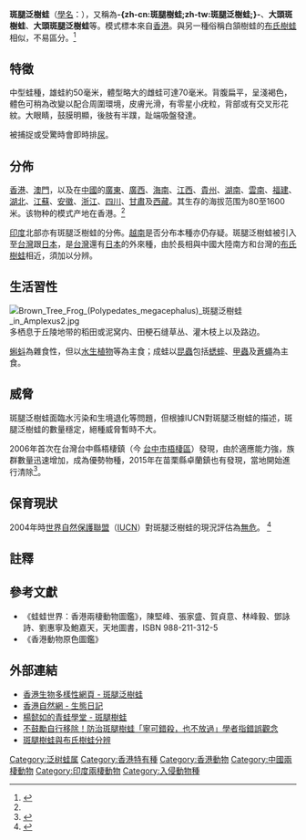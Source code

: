 {{noteTA
|T=zh-cn:斑腿泛樹蛙; zh-tw:斑腿樹蛙; 
|1=zh-cn:斑腿泛樹蛙; zh-tw:斑腿樹蛙; 
}}
{{Speciesbox
| name = 斑腿泛樹蛙
| status = LC
| status_system = iucn3.1
| status_ref = <ref name="iucn">{{IUCN2008|assessors=Michael Wai Neng Lau, Chou Wenhao, Yang Datong, Annemarie Ohler|year=2004|id=58957|title=Polypedates megacephalus|downloaded=2009-04-08}}</ref>
| trend = down
| image = Polypedates megacephalus.jpg
| image_width = 250px
| genus = Polypedates
| species = megacephalus
| authority = (Hallowell, 1860)<ref name='id5035'>{{cite web| url =http://www.bioinfo.cn/db05/BjdwSpecies.php?action=view&id=5035| title =斑腿泛树蛙| work =《中国动物物种编目数据库》| publisher =中国科学院微生物研究所| author =中国科学院动物研究所| accessdate =2009-04-11| deadurl =yes| archiveurl =https://web.archive.org/web/20160305021712/http://www.bioinfo.cn/db05/BjdwSpecies.php?action=view&id=5035| archivedate =2016-03-05}}</ref>
}}

'''斑腿泛樹蛙'''（[[學名|學名]]：''{{lang|la|Polypedates megacephalus}}''），又稱為'''-{zh-cn:斑腿樹蛙;zh-tw:斑腿泛樹蛙;}-'''、'''大頭斑樹蛙'''、'''大頭斑腿泛樹蛙'''等。模式標本來自[[香港|香港]]。與另一種俗稱白頷樹蛙的[[布氏樹蛙|布氏樹蛙]]相似，不易區分。<ref>{{Cite web |url=https://www.beclass.com/share/201908/6813164652666kfw_0.jpg |title=斑腿樹蛙與布氏樹蛙分辨 |access-date=2020-07-02 |archive-date=2020-07-03 |archive-url=https://web.archive.org/web/20200703010518/https://www.beclass.com/share/201908/6813164652666kfw_0.jpg |dead-url=no }}</ref>

== 特徵 ==
中型蛙種，雄蛙約50毫米，體型略大的雌蛙可達70毫米。背腹扁平，呈淺褐色，體色可稍為改變以配合周圍環境，皮膚光滑，有零星小疣粒，背部或有交叉形花紋。大眼睛，鼓膜明顯，後肢有半蹼，趾端吸盤發達。

被捕捉或受驚時會即時排[[尿|尿]]。

==分佈==
[[香港|香港]]、[[澳門|澳門]]，以及在[[中國|中國]]的[[廣東|廣東]]、[[廣西|廣西]]、[[海南|海南]]、[[江西|江西]]、[[貴州|貴州]]、[[湖南|湖南]]、[[雲南|雲南]]、[[福建|福建]]、[[湖北|湖北]]、[[江蘇|江蘇]]、[[安徽|安徽]]、[[浙江|浙江]]、[[四川|四川]]、[[甘肅|甘肅]]及[[西藏|西藏]]。其生存的海拔范围为80至1600米。该物种的模式产地在香港。<ref name='id5035'/>

[[印度|印度]]北部亦有斑腿泛樹蛙的分佈。[[越南|越南]]是否分布本種亦仍存疑。斑腿泛樹蛙被引入至[[台灣|台灣]]跟[[日本|日本]]，是[[台灣|台灣]]還有[[日本|日本]]的外來種，由於長相與中國大陸南方和台灣的[[布氏樹蛙|布氏樹蛙]]相近，須加以分辨。

==生活習性==
[[File:Brown_Tree_Frog_(Polypedates_megacephalus)_斑腿泛樹蛙_in_Amplexus2.jpg|left]]
多栖息于丘陵地带的稻田或泥窝内、田梗石缝草丛、灌木枝上以及路边。

[[蝌蚪|蝌蚪]]為雜食性，但以[[水生植物|水生植物]]等為主食；成蛙以[[昆蟲|昆蟲]]包括[[蟋蟀|蟋蟀]]、[[甲蟲|甲蟲]]及[[蒼蠅|蒼蠅]]為主食。

==威脅==
斑腿泛樹蛙面臨水污染和生境退化等問題，但根據IUCN對斑腿泛樹蛙的描述，斑腿泛樹蛙的數量穩定，絕種威脅暫時不大。

2006年首次在台灣台中縣梧棲鎮（今 [[台中市|台中市]][[梧棲區|梧棲區]]）發現，由於適應能力強，族群數量迅速增加，成為優勢物種，2015年在苗栗縣卓蘭鎮也有發現，當地開始進行清除<ref>{{cite news |url=https://udn.com/news/story/7324/4398229 |title=外來種入侵拉警報 苗縣鎖定斑腿樹蛙、埃及聖鹮 |website=聯合新聞網 |date=2020-03-08 |accessdate=2020-03-09 |archive-date=2020-03-09 |archive-url=https://web.archive.org/web/20200309164448/https://udn.com/news/story/7324/4398229 |dead-url=no }}</ref>。

==保育現狀==
2004年時[[世界自然保護聯盟|世界自然保護聯盟]]（[[IUCN|IUCN]]）對斑腿泛樹蛙的現況評估為[[無危|無危]]。 <ref name="iucn">{{IUCN2008|assessors=Michael Wai Neng Lau, Chou Wenhao, Yang Datong, Annemarie Ohler|year=2004|id=58957|title=Polypedates megacephalus|downloaded=2009-04-08}}</ref>

==註釋==
{{reflist}}

==參考文獻==
{{refbegin}}
*《蛙蛙世界：香港兩棲動物圖鑑》，陳堅峰、張家盛、賀貞意、林峰毅、鄧詠詩、劉惠寧及鮑嘉天，天地圖書，ISBN 988-211-312-5
*《香港動物原色圖鑑》
{{refend}}

==外部連結==
* [http://www.afcd.gov.hk/tc_chi/conservation/hkbiodiversity/database/popup_record.asp?id=3102&lang=tc 香港生物多樣性網頁 - 斑腿泛樹蛙] {{Wayback|url=http://www.afcd.gov.hk/tc_chi/conservation/hkbiodiversity/database/popup_record.asp?id=3102&lang=tc |date=20191031155709 }}
* [http://www.hknature.net/chi/ecodiary/diary_61.html 香港自然網 - 生態日記] {{Wayback|url=http://www.hknature.net/chi/ecodiary/diary_61.html |date=20120123195637 }}
* [http://www.froghome.idv.tw/html/class_1/polypedates_megacephalus.html 楊懿如的青蛙學堂 - 斑腿樹蛙] {{Wayback|url=http://www.froghome.idv.tw/html/class_1/polypedates_megacephalus.html |date=20200703161513 }}
* [https://roadkill.tw/article/31348?fbclid=IwAR0jROy7C3CVyvdX9xy_NjwI4YCdbxDproiuG5-vMLMD6xTEwqyrd4L8RO4 不鼓勵自行移除！防治斑腿樹蛙「寧可錯殺，也不放過」學者指錯誤觀念] {{Wayback|url=https://roadkill.tw/article/31348?fbclid=IwAR0jROy7C3CVyvdX9xy_NjwI4YCdbxDproiuG5-vMLMD6xTEwqyrd4L8RO4 |date=20200702173347 }}
* [https://www.beclass.com/share/201908/6813164652666kfw_0.jpg 斑腿樹蛙與布氏樹蛙分辨] {{Wayback|url=https://www.beclass.com/share/201908/6813164652666kfw_0.jpg |date=20200703010518 }}

{{Taxonbar|from=Q2716453}}

[[Category:泛树蛙属|Category:泛树蛙属]]
[[Category:香港特有種|Category:香港特有種]]
[[Category:香港動物|Category:香港動物]]
[[Category:中國兩棲動物|Category:中國兩棲動物]]
[[Category:印度兩棲動物|Category:印度兩棲動物]]
[[Category:入侵動物種|Category:入侵動物種]]
